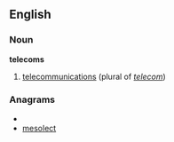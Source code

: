 ==English==

===Noun===
'''telecoms'''

#{{informal}} [[telecommunications]] (plural of ''[[telecom]]'')

===Anagrams===
* {{alphagram|ceelmost}}
* [[mesolect#English|mesolect]]